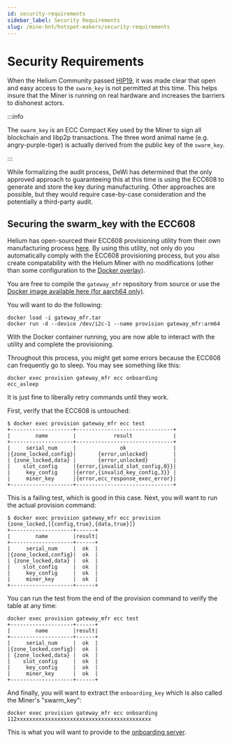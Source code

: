 ```yaml
---
id: security-requirements
sidebar_label: Security Requirements
slug: /mine-hnt/hotspot-makers/security-requirements
---
```



# Security Requirements

When the Helium Community passed
[HIP19](https://github.com/helium/HIP/blob/master/0019-third-party-manufacturers.md),
it was made clear that open and easy access to the `swarm_key` is not permitted
at this time. This helps insure that the Miner is running on real hardware and
increases the barriers to dishonest actors.

:::info

The `swarm_key` is an ECC Compact Key used by the Miner to sign all blockchain
and libp2p transactions. The three word animal name (e.g. angry-purple-tiger) is actually
derived from the public key of the `swarm_key`.

:::

While formalizing the audit process, DeWi has determined that the only approved
approach to guaranteeing this at this time is using the ECC608 to generate and
store the key during manufacturing. Other approaches are possible, but they
would require case-by-case consideration and the potentially a third-party
audit.

## Securing the swarm_key with the ECC608

Helium has open-sourced their ECC608 provisioning utility from their own
manufacturing process [here](https://github.com/helium/gateway_mfr). By using
this utility, not only do you automatically comply with the ECC608 provisioning
process, but you also create compatability with the Helium Miner with no
modifications (other than some configuration to the
[Docker overlay](/mine-hnt/hotspot-makers/docker-integration/#enable-ecc608-and-d-bus)).

You are free to compile the `gateway_mfr` repository from source or use the
[Docker image available here (for aarch64 only)](https://helium-media.s3-us-west-2.amazonaws.com/gateway_mfr-aarch64.tar).

You will want to do the following:

```
docker load -i gateway_mfr.tar
docker run -d --device /dev/i2c-1 --name provision gateway_mfr:arm64
```

With the Docker container running, you are now able to interact with the utility
and complete the provisioning.

Throughout this process, you might get some errors because the ECC608 can
frequently go to sleep. You may see something like this:

```
docker exec provision gateway_mfr ecc onboarding
ecc_asleep
```

It is just fine to liberally retry commands until they work.

First, verify that the ECC608 is untouched:

```
$ docker exec provision gateway_mfr ecc test
+--------------------+-------------------------------+
|        name        |            result             |
+--------------------+-------------------------------+
|     serial_num     |              ok               |
|{zone_locked,config}|       {error,unlocked}        |
| {zone_locked,data} |       {error,unlocked}        |
|    slot_config     |{error,{invalid_slot_config,0}}|
|     key_config     |{error,{invalid_key_config,3}} |
|     miner_key      |{error,ecc_response_exec_error}|
+--------------------+-------------------------------+
```

This is a failing test, which is good in this case. Next, you will want to run
the actual provision command:

```
$ docker exec provision gateway_mfr ecc provision
{zone_locked,[{config,true},{data,true}]}
+--------------------+------+
|        name        |result|
+--------------------+------+
|     serial_num     |  ok  |
|{zone_locked,config}|  ok  |
| {zone_locked,data} |  ok  |
|    slot_config     |  ok  |
|     key_config     |  ok  |
|     miner_key      |  ok  |
+--------------------+------+
```

You can run the test from the end of the provision command to verify the table
at any time:

```
docker exec provision gateway_mfr ecc test
+--------------------+------+
|        name        |result|
+--------------------+------+
|     serial_num     |  ok  |
|{zone_locked,config}|  ok  |
| {zone_locked,data} |  ok  |
|    slot_config     |  ok  |
|     key_config     |  ok  |
|     miner_key      |  ok  |
+--------------------+------+
```

And finally, you will want to extract the `onboarding_key` which is also called
the Miner's "swarm_key":

```
docker exec provision gateway_mfr ecc onboarding
112xxxxxxxxxxxxxxxxxxxxxxxxxxxxxxxxxxxxxxxxxxx
```

This is what you will want to provide to the
[onboarding server](/mine-hnt/hotspot-makers/hotspot-integration-testing/#adding-hotspots-to-the-onboarding-server).
